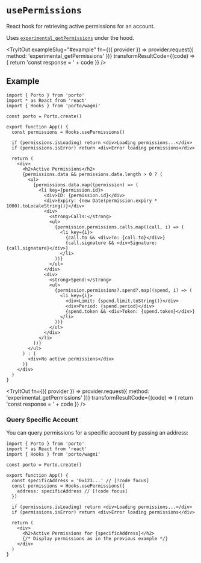 
# `usePermissions`

React hook for retrieving active permissions for an account.

Uses [`experimental_getPermissions`](/sdk/rpc/experimental_getPermissions) under the hood.

<TryItOut
  exampleSlug="#example"
  fn={({ provider }) => provider.request({ method: 'experimental_getPermissions' })}
  transformResultCode={(code) => {
    return 'const response = ' + code
  }}
/>

## Example

```tsx twoslash
import { Porto } from 'porto'
import * as React from 'react'
import { Hooks } from 'porto/wagmi'

const porto = Porto.create()

export function App() {
  const permissions = Hooks.usePermissions()

  if (permissions.isLoading) return <div>Loading permissions...</div>
  if (permissions.isError) return <div>Error loading permissions</div>

  return (
    <div>
      <h2>Active Permissions</h2>
      {permissions.data && permissions.data.length > 0 ? (
        <ul>
          {permissions.data.map((permission) => (
            <li key={permission.id}>
              <div>ID: {permission.id}</div>
              <div>Expiry: {new Date(permission.expiry * 1000).toLocaleString()}</div>
              <div>
                <strong>Calls:</strong>
                <ul>
                  {permission.permissions.calls.map((call, i) => (
                    <li key={i}>
                      {call.to && <div>To: {call.to}</div>}
                      {call.signature && <div>Signature: {call.signature}</div>}
                    </li>
                  ))}
                </ul>
              </div>
              <div>
                <strong>Spend:</strong>
                <ul>
                  {permission.permissions?.spend?.map((spend, i) => (
                    <li key={i}>
                      <div>Limit: {spend.limit.toString()}</div>
                      <div>Period: {spend.period}</div>
                      {spend.token && <div>Token: {spend.token}</div>}
                    </li>
                  ))}
                </ul>
              </div>
            </li>
          ))}
        </ul>
      ) : (
        <div>No active permissions</div>
      )}
    </div>
  )
}
```

<TryItOut
  fn={({ provider }) => provider.request({ method: 'experimental_getPermissions' })}
  transformResultCode={(code) => {
    return 'const response = ' + code
  }}
/>

### Query Specific Account

You can query permissions for a specific account by passing an address:

```tsx twoslash
import { Porto } from 'porto'
import * as React from 'react'
import { Hooks } from 'porto/wagmi'

const porto = Porto.create()

export function App() {
  const specificAddress = '0x123...' // [!code focus]
  const permissions = Hooks.usePermissions({
    address: specificAddress // [!code focus]
  })

  if (permissions.isLoading) return <div>Loading permissions...</div>
  if (permissions.isError) return <div>Error loading permissions</div>

  return (
    <div>
      <h2>Active Permissions for {specificAddress}</h2>
      {/* Display permissions as in the previous example */}
    </div>
  )
}
```